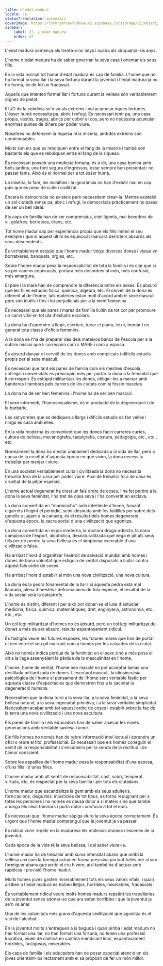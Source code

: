 ```yaml
---
title: L'edat madura
locale: ca
statusTranslation: automatic
coverImage: https://lhvmrqwrcowdvduuaukz.supabase.co/storage/v1/object/public/strapi-uploads/small_cover-educacion-fundamental.webp-2d51a7828a2b1309555be27f7e2a61a0.webp
sidebar:
    label: 27. L'edat madura
    order: 27
---
```

L'edat madura comença als trenta-cinc anys i acaba als cinquanta-sis anys.

L'home d'edat madura ha de saber governar la seva casa i orientar els seus fills.

En la vida normal tot home d'edat madura és cap de família. L'home que no ha format la seva llar i la seva fortuna durant la joventut i l'edat madura ja no ho forma, és de fet un fracassat.

Aquells que intenten formar llar i fortuna durant la vellesa són veritablement dignes de pietat.

El JO de la cobdícia se'n va als extrems i vol acumular riques fortunes. L'ésser humà necessita pa, abric i refugi. És necessari tenir pa, una casa pròpia, vestits, trages, abrics per cobrir el cos, però no necessita acumular enormes sumes de diners per poder viure.

Nosaltres no defensem la riquesa ni la misèria, ambdós extrems són condemnables.

Molts són els que es rebolquen entre el fang de la misèria i també són bastants els que es rebolquen entre el fang de la riquesa.

És necessari posseir una modesta fortuna, és a dir, una casa bonica amb bells jardins, una font segura d'ingressos, estar sempre ben presentat i no passar fams. Això és el normal per a tot ésser humà.

La misèria, la fam, les malalties i la ignorància no han d'existir mai en cap país que es preui de culte i civilitzat.

Encara la democràcia no existeix però necessitem crear-la. Mentre existeixi un sol ciutadà sense pa, abric i refugi, la democràcia pràcticament no passa de ser un bell ideal.

Els caps de família han de ser comprensius, intel·ligents, mai bevedors de vi, golafres, borratxos, tirans, etc.

Tot home madur sap per experiència pròpia que els fills imiten el seu exemple i que si aquest últim és equivocat marcarà derroters absurds als seus descendents.

És veritablement estúpid que l'home madur tingui diverses dones i visqui en borratxeres, banquets, orgies, etc.

Sobre l'home madur pesa la responsabilitat de tota la família i és clar que si va per camins equivocats, portarà més desordres al món, més confusió, més amargura.

El pare i la mare han de comprendre la diferència entre els sexes. És absurd que les filles estudiïn física, química, àlgebra, etc. El cervell de la dona és diferent al de l'home, tals matèries estan molt d'acord amb el sexe masculí però són inútils i fins i tot perjudicials per a la ment femenina.

És necessari que els pares i mares de família lluitin de tot cor per promoure un canvi vital en tot pla d'estudis escolars.

La dona ha d'aprendre a llegir, escriure, tocar el piano, teixir, brodar i en general tota classe d'oficis femenins.

A la dona se l'ha de preparar des dels mateixos bancs de l'escola per a la sublim missió que li correspon com a MARE i com a esposa.

És absurd danyar el cervell de les dones amb complicats i difícils estudis propis per al sexe masculí.

És necessari que tant els pares de família com els mestres d'escola, col·legis i universitats es preocupin més per portar la dona a la feminitat que li correspon. És estúpid militaritzar les dones, obligar-les a marxar amb banderes i tambors pels carrers de les ciutats com si fossin mascles.

La dona ha de ser ben femenina i l'home ha de ser ben masculí.

El sexe intermedi, l'homosexualisme, és el producte de la degeneració i de la barbàrie.

Les senyoretes que es dediquen a llargs i difícils estudis es fan velles i ningú es casa amb elles.

En la vida moderna és convenient que les dones facin carreres curtes, cultura de bellesa, mecanografia, taquigrafia, costura, pedagogia, etc., etc., etc.

Normalment la dona ha d'estar únicament dedicada a la vida de llar, però a causa de la crueltat d'aquesta època en què vivim, la dona necessita treballar per menjar i viure.

En una societat veritablement culta i civilitzada la dona no necessita treballar fora de la casa per poder viure. Això de treballar fora de casa és crueltat de la pitjor espècie.

L'home actual degenerat ha creat un fals ordre de coses, i ha fet perdre a la dona la seva feminitat, l'ha tret de casa seva i l'ha convertit en esclava.

La dona convertida en "marimacho" amb intel·lecte d'home, fumant cigarrets i llegint el periòdic, semi-desnuda amb les faldilles per sobre dels genolls o jugant a la canasta, és el resultat dels homes degenerats d'aquesta època, la xacra social d'una civilització que agonitza.

La dona convertida en espia moderna, la doctora droga-addicta, la dona campiona de l'esport, alcohòlica, desnaturalitzada que nega el pit als seus fills per no perdre la seva bellesa és el símptoma execrable d'una civilització falsa.

Ha arribat l'hora d'organitzar l'exèrcit de salvació mundial amb homes i dones de bona voluntat que estiguin de veritat disposats a lluitar contra aquest fals ordre de coses.

Ha arribat l'hora d'establir al món una nova civilització, una nova cultura.

La dona és la pedra fonamental de la llar i si aquesta pedra està mal llaurada, plena d'arestes i deformacions de tota espècie, el resultat de la vida social serà la catàstrofe.

L'home és distint, diferent i per això pot donar-se el luxe d'estudiar medicina, física, química, matemàtiques, dret, enginyeria, astronomia, etc., etc., etc.

Un col·legi militaritzat d'homes no és absurd, però un col·legi militaritzat de dones a més de ser absurd, resulta espantosament ridícul.

És fastigós veure les futures esposes, les futures mares que han de portar el nen entre el seu pit marxant com a homes per les calçades de la ciutat.

Això no només indica pèrdua de la feminitat en el sexe sinó a més posa el dit a la llaga assenyalant la pèrdua de la masculinitat en l'home.

L'home, home de veritat, l'home ben mascle no pot acceptar lamas una desfilada militaritzada de dones. L'escrúpol masculí, la idiosincràsia psicològica de l'home el pensament de l'home sent veritable fàstic per aquesta classe d'espectacles que demostren fins a la sacietat la degeneració humana.

Necessitem que la dona torni a la seva llar, a la seva feminitat, a la seva bellesa natural, a la seva ingenuïtat primitiva, i a la seva veritable simplicitat. Necessitem acabar amb tot aquest ordre de coses i establir sobre la faç de la terra una nova civilització i una nova escultura.

Els pares de família i els educadors han de saber aixecar les noves generacions amb veritable saviesa i amor.

Els fills homes no només han de rebre informació intel·lectual i aprendre un ofici o rebre el títol professional. És necessari que els homes coneguin el sentit de la responsabilitat i s'encaminin per la senda de la rectitud i de l'amor conscient.

Sobre les espatlles de l'home madur pesa la responsabilitat d'una esposa, d'uns fills i d'unes filles.

L'home madur amb alt sentit de responsabilitat, cast, sobri, temperat, virtuós, etc, és respectat per la seva família i per tots els ciutadans.

L'home madur que escandalitza la gent amb els seus adulteris, fornicacions, disgustos, injustícies de tot tipus, es torna repugnant per a totes les persones i no només es causa dolor a si mateix sinó que també amarga els seus familiars i porta dolor i confusió a tot el món.

És necessari que l'home madur sàpiga viure la seva època correctament. És urgent que l'home madur comprengui que la joventut ja va passar.

És ridícul voler repetir en la maduresa els mateixos drames i escenes de la joventut.

Cada època de la vida té la seva bellesa, i cal saber viure-la.

L'home madur ha de treballar amb suma intensitat abans que arribi la vellesa així com la formiga actua en forma previsiva portant fulles per al seu formiguer abans que arribi el cru hivern, així també ha d'actuar amb rapidesa i previsió l'home madur.

Molts homes joves gasten miserablement tots els seus valors vitals, i quan arriben a l'edat madura es troben lletjos, horribles, miserables, fracassats.

És veritablement ridícul veure molts homes madurs repetint les trapelleries de la joventut sense adonar-se que ara estan horribles i que la joventut ja se'n va anar.

Una de les calamitats més grans d'aquesta civilització que agonitza és el vici de l'alcohol.

En la joventut molts s'entreguen a la beguda i quan arriba l'edat madura no han format una llar, no han format una fortuna, no tenen una professió lucrativa, viuen de cantina en cantina mendicant licor, espantosament horribles, fastigosos, miserables.

Els caps de família i els educadors han de posar especial atenció en els joves orientant-los rectament amb el sa propòsit de fer un món millor.

